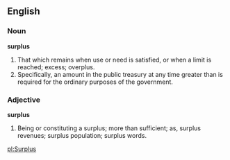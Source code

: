 ==English==

===Noun===

'''surplus'''

#That which remains when use or need is satisfied, or when a limit is reached; excess; overplus.
#Specifically, an amount in the public treasury at any time greater than is required for the ordinary purposes of the government.

===Adjective===

'''surplus'''

#Being or constituting a surplus; more than sufficient; as, surplus revenues; surplus population; surplus words.

[[pl:Surplus]]